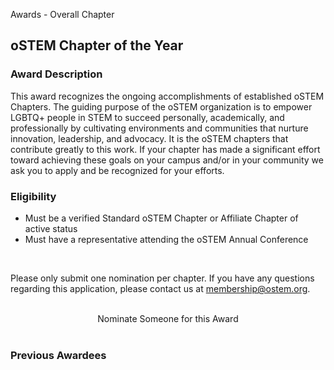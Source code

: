 
<SiteLayout title="Awards - Overall Chapter">
<div className="border-b-4 border-apricot border-solid pb-4 mb-4 text-center">
  <p className="text-5xl font-display font-black">
    Awards - Overall Chapter
  </p>
</div>

<div>

## oSTEM Chapter of the Year

### Award Description

This award recognizes the ongoing accomplishments of established oSTEM Chapters.
The guiding purpose of the oSTEM organization is to empower LGBTQ+ people in
STEM to succeed personally, academically, and professionally by cultivating
environments and communities that nurture innovation, leadership, and advocacy.
It is the oSTEM chapters that contribute greatly to this work. If your chapter
has made a significant effort toward achieving these goals on your campus and/or
in your community we ask you to apply and be recognized for your efforts.

### Eligibility

- Must be a verified Standard oSTEM Chapter or Affiliate Chapter of active
  status
- Must have a representative attending the oSTEM Annual Conference

<br />

Please only submit one nomination per chapter. If you have any questions
regarding this application, please contact us at membership@ostem.org.

<br />
<div align="center">
  <AwardCardButton url="https://form.jotform.com/231424936571357">
    Nominate Someone for this Award
  </AwardCardButton>
</div>

</div>

<br />

<div>

### Previous Awardees

<div className="grid gap-8 md:grid-cols-2 my-1">
  <AwardeeCard
    awardeeName="oSTEM at University of California San Diego"
    awardYear={2019}
    profileImg="/images/awards/chapter-award/ucsd-logo-2019.png"
    altDesc="logo of University of California San Diego"
    width={360}
    height={60}
  />
  <AwardeeCard
    awardeeName="oSTEM at Colorado School of Mines"
    awardYear={2018}
    profileImg="/images/awards/chapter-award/colorado-school-of-mines-2018.png"
    altDesc="logo of Colorado School of Mines"
    width={360}
    height={96.25}
  />
  <AwardeeCard
    awardeeName="oSTEM at New York University"
    awardYear={2017}
    profileImg="/images/awards/chapter-award/nyu-logo-2017.jpeg"
    altDesc="logo of New York University"
    width={200}
    height={200}
  />
  <AwardeeCard
    awardeeName="oSTEM at University of Kansas"
    awardYear={2016}
    profileImg="/images/awards/chapter-award/university-of-kansas-2016.png"
    altDesc="logo of University of Kansas"
    width={200}
    height={171}
  />
</div>

</div>

</SiteLayout>
